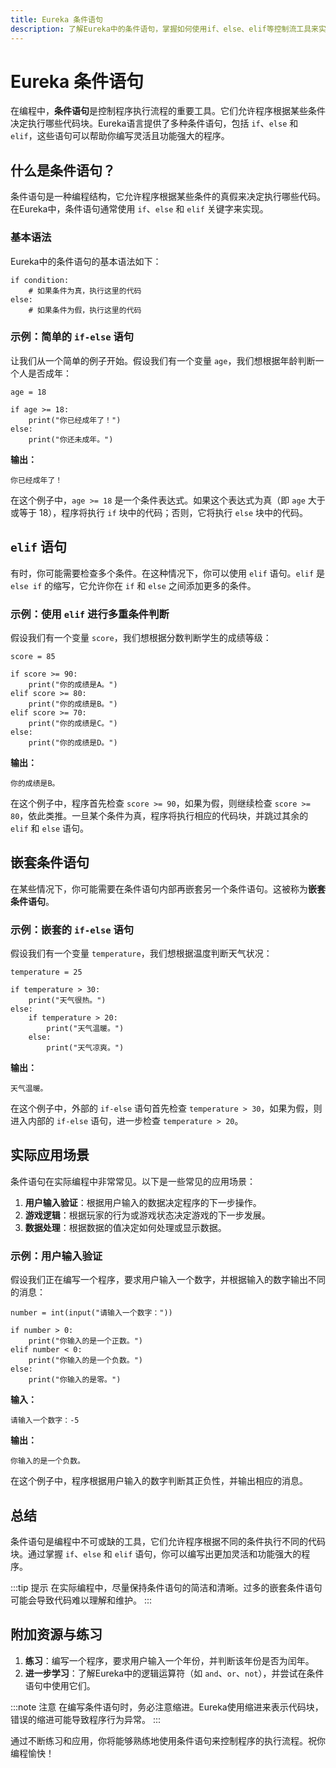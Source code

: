 ```yaml
---
title: Eureka 条件语句
description: 了解Eureka中的条件语句，掌握如何使用if、else、elif等控制流工具来实现程序的分支逻辑。
---
```


# Eureka 条件语句

在编程中，**条件语句**是控制程序执行流程的重要工具。它们允许程序根据某些条件决定执行哪些代码块。Eureka语言提供了多种条件语句，包括 `if`、`else` 和 `elif`，这些语句可以帮助你编写灵活且功能强大的程序。

## 什么是条件语句？

条件语句是一种编程结构，它允许程序根据某些条件的真假来决定执行哪些代码。在Eureka中，条件语句通常使用 `if`、`else` 和 `elif` 关键字来实现。

### 基本语法

Eureka中的条件语句的基本语法如下：

```eureka
if condition:
    # 如果条件为真，执行这里的代码
else:
    # 如果条件为假，执行这里的代码
```

### 示例：简单的 `if-else` 语句

让我们从一个简单的例子开始。假设我们有一个变量 `age`，我们想根据年龄判断一个人是否成年：

```eureka
age = 18

if age >= 18:
    print("你已经成年了！")
else:
    print("你还未成年。")
```

**输出：**

```
你已经成年了！
```

在这个例子中，`age >= 18` 是一个条件表达式。如果这个表达式为真（即 `age` 大于或等于 18），程序将执行 `if` 块中的代码；否则，它将执行 `else` 块中的代码。

## `elif` 语句

有时，你可能需要检查多个条件。在这种情况下，你可以使用 `elif` 语句。`elif` 是 `else if` 的缩写，它允许你在 `if` 和 `else` 之间添加更多的条件。

### 示例：使用 `elif` 进行多重条件判断

假设我们有一个变量 `score`，我们想根据分数判断学生的成绩等级：

```eureka
score = 85

if score >= 90:
    print("你的成绩是A。")
elif score >= 80:
    print("你的成绩是B。")
elif score >= 70:
    print("你的成绩是C。")
else:
    print("你的成绩是D。")
```

**输出：**

```
你的成绩是B。
```

在这个例子中，程序首先检查 `score >= 90`，如果为假，则继续检查 `score >= 80`，依此类推。一旦某个条件为真，程序将执行相应的代码块，并跳过其余的 `elif` 和 `else` 语句。

## 嵌套条件语句

在某些情况下，你可能需要在条件语句内部再嵌套另一个条件语句。这被称为**嵌套条件语句**。

### 示例：嵌套的 `if-else` 语句

假设我们有一个变量 `temperature`，我们想根据温度判断天气状况：

```eureka
temperature = 25

if temperature > 30:
    print("天气很热。")
else:
    if temperature > 20:
        print("天气温暖。")
    else:
        print("天气凉爽。")
```

**输出：**

```
天气温暖。
```

在这个例子中，外部的 `if-else` 语句首先检查 `temperature > 30`，如果为假，则进入内部的 `if-else` 语句，进一步检查 `temperature > 20`。

## 实际应用场景

条件语句在实际编程中非常常见。以下是一些常见的应用场景：

1. **用户输入验证**：根据用户输入的数据决定程序的下一步操作。
2. **游戏逻辑**：根据玩家的行为或游戏状态决定游戏的下一步发展。
3. **数据处理**：根据数据的值决定如何处理或显示数据。

### 示例：用户输入验证

假设我们正在编写一个程序，要求用户输入一个数字，并根据输入的数字输出不同的消息：

```eureka
number = int(input("请输入一个数字："))

if number > 0:
    print("你输入的是一个正数。")
elif number < 0:
    print("你输入的是一个负数。")
else:
    print("你输入的是零。")
```

**输入：**

```
请输入一个数字：-5
```

**输出：**

```
你输入的是一个负数。
```

在这个例子中，程序根据用户输入的数字判断其正负性，并输出相应的消息。

## 总结

条件语句是编程中不可或缺的工具，它们允许程序根据不同的条件执行不同的代码块。通过掌握 `if`、`else` 和 `elif` 语句，你可以编写出更加灵活和功能强大的程序。

:::tip 提示
在实际编程中，尽量保持条件语句的简洁和清晰。过多的嵌套条件语句可能会导致代码难以理解和维护。
:::

## 附加资源与练习

1. **练习**：编写一个程序，要求用户输入一个年份，并判断该年份是否为闰年。
2. **进一步学习**：了解Eureka中的逻辑运算符（如 `and`、`or`、`not`），并尝试在条件语句中使用它们。

:::note 注意
在编写条件语句时，务必注意缩进。Eureka使用缩进来表示代码块，错误的缩进可能导致程序行为异常。
:::

通过不断练习和应用，你将能够熟练地使用条件语句来控制程序的执行流程。祝你编程愉快！